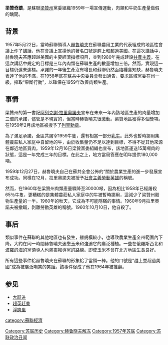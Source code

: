 {{Multiple issues|
{{Expand language|1=en|time=2022-03-13T08:01:22+00:00}}
{{Unreferenced|time=2022-03-13T08:01:22+00:00}}
}}
'''梁贊奇蹟'''，是蘇聯[[梁贊州|梁贊州]]黨委組織1959年一場宣傳運動，肉類和牛奶生產量做假的醜聞。

==背景==
1957年5月22日，當時蘇聯領導人[[赫魯曉夫|赫魯曉夫]]在蘇聯農用工業的代表組成的地區性會議上作了講話，他在會議上宣揚他的著名口號是趕上和超過美國。在這次講話中，赫魯曉夫答應超越美國的主要經濟指標項目，並到1980年完成建設[[共產主義|共產主義]]。在這次講話中規定的目標是三年內肉類在蘇聯生產的數量增加三倍。然而，實現這一目標仍遠未達標。承諾的一年後生產沒有增長和蘇聯仍然面臨糧食短缺，赫魯曉夫表達了他的不滿，在1958年底在[[蘇共中央委員會|蘇共中央委員會]]發出通告，要求區域黨委在州一級，採取“果斷行動”，以確保在1959年改善肉類生產。

==事情==
梁贊州的第一書記[[阿列克谢·尼古拉耶维奇·拉里奥诺夫|阿列克謝·拉里奧諾夫]]宣布在未來一年內該地區生產的肉量增加三倍的承諾，儘管是不現實的，但當時赫魯曉夫很激動。梁贊地區獲得多個獎項。在1959年2月該地區被授予了[[列寧勳章|列寧勳章]]。

為了滿足承諾，全區共屠宰1959牛隻，還有相當一部分[[乳牛|乳牛]]。此外也暫時挪用集體農莊私人家庭中自留地的牛，由於收集量仍不足以達到目標，不得不從其他來源在鄰近地區買肉。1959年12月16日梁贊黨委組織也宣布，該地區運送15萬噸肉的狀態，這是一年完成三年的目標。在此之上，地方當局答應在明年提供180,000噸。

1959年12月27日，赫魯曉夫自己在蘇共全會公佈的“關於農業生產的進一步發展宣布成功。同樣在12月，拉里奧諾夫被授予[[社會主義勞動英雄|社會主義勞動英雄]]的稱號。

然而，在1960年在梁贊州肉類產量驟降至30000噸，因為相比1958年已經屠殺65％牛隻，更糟糕的是集體農莊私人家庭中的牛被暫時挪用，這減少了梁贊州穀物生產量的一半。1960年的秋天，它成為不可能隱瞞的事情。1960年9月拉里奧諾夫被撤職，剝離勞動英雄的稱號。1960年10月10日，他自殺了。

==事后==
類似事件在蘇聯的其他地區也有發生，雖規模較小，也導致農業生產全州範圍內下降。大約在同一時間赫魯曉夫迷戀玉米和強迫它的廣泛種植。一些在俄羅斯西北和[[波羅的海|波羅的海]]的黨領導人也熱衷報導黨的路線。即使玉米不會在北方地區生長良好。

所有這些事件給赫魯曉夫在蘇聯的形象給了當頭一棒。他的口號是“趕上並超過美國”成為被廣泛嘲笑的笑話。該事件促成了他在1964年被推翻。

==参见==
*[[大跃进|大跃进]]
*[[超英赶美|超英赶美]]
*[[浮誇風|浮誇風]]
[[category:蘇聯經濟|category:蘇聯經濟]]
[[Category:苏联历史|Category:苏联历史]]
[[Category:赫鲁晓夫解冻|Category:赫鲁晓夫解冻]]
[[Category:1957年苏联|Category:1957年苏联]]
[[Category:苏联政治丑闻|Category:苏联政治丑闻]]